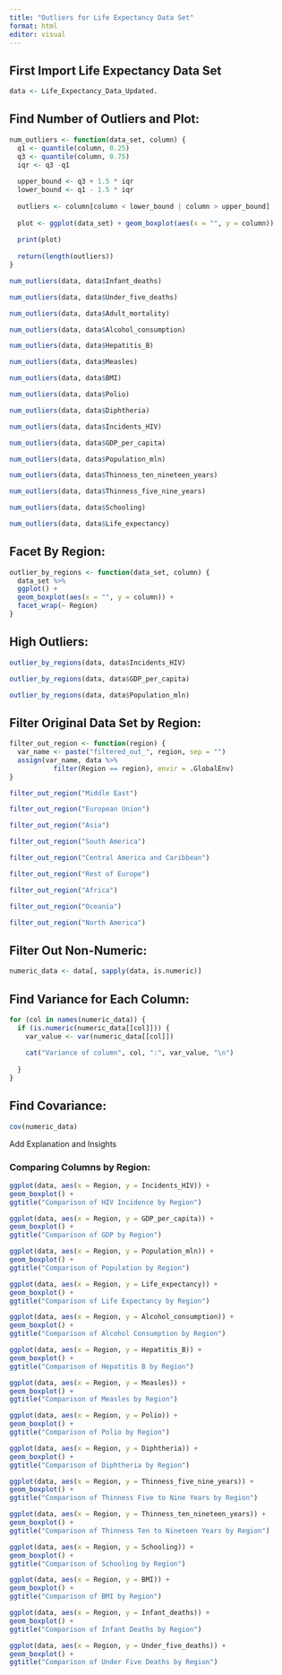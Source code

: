 ```yaml
---
title: "Outliers for Life Expectancy Data Set"
format: html
editor: visual
---
```


## First Import Life Expectancy Data Set

```r
data <- Life_Expectancy_Data_Updated.
```

## Find Number of Outliers and Plot:

```r
num_outliers <- function(data_set, column) {
  q1 <- quantile(column, 0.25)
  q3 <- quantile(column, 0.75)
  iqr <- q3 -q1
  
  upper_bound <- q3 + 1.5 * iqr
  lower_bound <- q1 - 1.5 * iqr
  
  outliers <- column[column < lower_bound | column > upper_bound]
  
  plot <- ggplot(data_set) + geom_boxplot(aes(x = "", y = column))
  
  print(plot)
  
  return(length(outliers))
}
```

```r
num_outliers(data, data$Infant_deaths)
```

```r
num_outliers(data, data$Under_five_deaths)
```

```r
num_outliers(data, data$Adult_mortality)
```

```r
num_outliers(data, data$Alcohol_consumption)
```

```r
num_outliers(data, data$Hepatitis_B)
```

```r
num_outliers(data, data$Measles)
```

```r
num_outliers(data, data$BMI)
```

```r
num_outliers(data, data$Polio)
```

```r
num_outliers(data, data$Diphtheria)
```

```r
num_outliers(data, data$Incidents_HIV)
```

```r
num_outliers(data, data$GDP_per_capita)
```

```r
num_outliers(data, data$Population_mln)
```

```r
num_outliers(data, data$Thinness_ten_nineteen_years)
```

```r
num_outliers(data, data$Thinness_five_nine_years)
```

```r
num_outliers(data, data$Schooling)
```

```r
num_outliers(data, data$Life_expectancy)
```

## Facet By Region:

```r
outlier_by_regions <- function(data_set, column) {
  data_set %>%
  ggplot() +
  geom_boxplot(aes(x = "", y = column)) +
  facet_wrap(~ Region)
}
```

## High Outliers:

```r
outlier_by_regions(data, data$Incidents_HIV)
```

```r
outlier_by_regions(data, data$GDP_per_capita)
```

```r
outlier_by_regions(data, data$Population_mln)
```

## Filter Original Data Set by Region:

```r
filter_out_region <- function(region) {
  var_name <- paste("filtered_out_", region, sep = "")
  assign(var_name, data %>%
           filter(Region == region), envir = .GlobalEnv)
}

```

```r
filter_out_region("Middle East")
```

```r
filter_out_region("European Union")
```

```r
filter_out_region("Asia")
```

```r
filter_out_region("South America")
```

```r
filter_out_region("Central America and Caribbean")
```

```r
filter_out_region("Rest of Europe")
```

```r
filter_out_region("Africa")
```

```r
filter_out_region("Oceania")
```

```r
filter_out_region("North America")
```

## Filter Out Non-Numeric:

```r
numeric_data <- data[, sapply(data, is.numeric)]
```

## Find Variance for Each Column:

```r
for (col in names(numeric_data)) {
  if (is.numeric(numeric_data[[col]])) {
    var_value <- var(numeric_data[[col]])
    
    cat("Variance of column", col, ":", var_value, "\n")
    
  }
}
```

## Find Covariance:

```r
cov(numeric_data)
```

Add Explanation and Insights

### Comparing Columns by Region:

```r
ggplot(data, aes(x = Region, y = Incidents_HIV)) +
geom_boxplot() +
ggtitle("Comparison of HIV Incidence by Region")
```

```r
ggplot(data, aes(x = Region, y = GDP_per_capita)) +
geom_boxplot() +
ggtitle("Comparison of GDP by Region")
```

```r
ggplot(data, aes(x = Region, y = Population_mln)) +
geom_boxplot() +
ggtitle("Comparison of Population by Region")
```

```r
ggplot(data, aes(x = Region, y = Life_expectancy)) +
geom_boxplot() +
ggtitle("Comparison of Life Expectancy by Region")
```

```r
ggplot(data, aes(x = Region, y = Alcohol_consumption)) +
geom_boxplot() +
ggtitle("Comparison of Alcohol Consumption by Region")
```

```r
ggplot(data, aes(x = Region, y = Hepatitis_B)) +
geom_boxplot() +
ggtitle("Comparison of Hepatitis B by Region")
```

```r
ggplot(data, aes(x = Region, y = Measles)) +
geom_boxplot() +
ggtitle("Comparison of Measles by Region")
```

```r
ggplot(data, aes(x = Region, y = Polio)) +
geom_boxplot() +
ggtitle("Comparison of Polio by Region")
```

```r
ggplot(data, aes(x = Region, y = Diphtheria)) +
geom_boxplot() +
ggtitle("Comparison of Diphtheria by Region")
```

```r
ggplot(data, aes(x = Region, y = Thinness_five_nine_years)) +
geom_boxplot() +
ggtitle("Comparison of Thinness Five to Nine Years by Region")
```

```r
ggplot(data, aes(x = Region, y = Thinness_ten_nineteen_years)) +
geom_boxplot() +
ggtitle("Comparison of Thinness Ten to Nineteen Years by Region")
```

```r
ggplot(data, aes(x = Region, y = Schooling)) +
geom_boxplot() +
ggtitle("Comparison of Schooling by Region")
```

```r
ggplot(data, aes(x = Region, y = BMI)) +
geom_boxplot() +
ggtitle("Comparison of BMI by Region")
```

```r
ggplot(data, aes(x = Region, y = Infant_deaths)) +
geom_boxplot() +
ggtitle("Comparison of Infant Deaths by Region")
```

```r
ggplot(data, aes(x = Region, y = Under_five_deaths)) +
geom_boxplot() +
ggtitle("Comparison of Under Five Deaths by Region")
```
